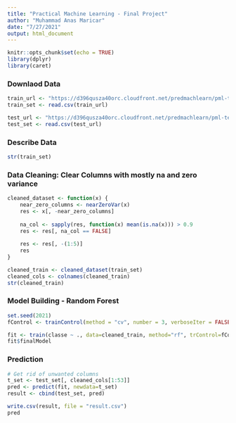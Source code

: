 ```yaml
---
title: "Practical Machine Learning - Final Project"
author: "Muhammad Anas Maricar"
date: "7/27/2021"
output: html_document
---
```


```r
knitr::opts_chunk$set(echo = TRUE)
library(dplyr)
library(caret)
```

### Downlaod Data
```r
train_url <- "https://d396qusza40orc.cloudfront.net/predmachlearn/pml-training.csv"
train_set <- read.csv(train_url)

test_url <- "https://d396qusza40orc.cloudfront.net/predmachlearn/pml-testing.csv"
test_set <- read.csv(test_url)
```

### Describe Data
```r
str(train_set)
```

### Data Cleaning: Clear Columns with mostly na and zero variance
```r
cleaned_dataset <- function(x) {
    near_zero_columns <- nearZeroVar(x)
    res <- x[, -near_zero_columns]
    
    na_col <- sapply(res, function(x) mean(is.na(x))) > 0.9
    res <- res[, na_col == FALSE]
    
    res <- res[, -(1:5)]
    res
}

cleaned_train <- cleaned_dataset(train_set)
cleaned_cols <- colnames(cleaned_train)
str(cleaned_train)
```

### Model Building - Random Forest
```r
set.seed(2021)
fControl <- trainControl(method = "cv", number = 3, verboseIter = FALSE)

fit <- train(classe ~ ., data=cleaned_train, method="rf", trControl=fControl)
fit$finalModel
```

### Prediction
```r
# Get rid of unwanted columns 
t_set <- test_set[, cleaned_cols[1:53]]
pred <- predict(fit, newdata=t_set)
result <- cbind(test_set, pred)

write.csv(result, file = "result.csv")
pred
```